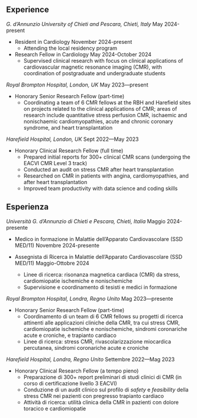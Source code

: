 ::: {.content-visible when-profile="english"}
# Experience

*G. d’Annunzio University of Chieti and Pescara, Chieti, Italy* \hfill May 2024-present

- Resident in Cardiology \hfill November 2024-present
  - Attending the local residency program

- Research Fellow in Cardiology \hfill May 2024-October 2024
  - Supervised clinical research with focus on clinical applications of cardiovascular magnetic resonance imaging (CMR), with coordination of postgraduate and undergraduate students

*Royal Brompton Hospital, London, UK* \hfill May 2023—present

- Honorary Senior Research Fellow (part-time)
   - Coordinating a team of 6 CMR fellows at the RBH and Harefield sites on projects related to the clinical applications of CMR; areas of research include quantitative stress perfusion CMR, ischaemic and nonischaemic cardiomyopathies, acute and chronic coronary syndrome, and heart transplantation

*Harefield Hospital, London, UK* \hfill Sept 2022—May 2023

- Honorary Clinical Research Fellow (full time)
  - Prepared initial reports for 300+ clinical CMR scans (undergoing the EACVI CMR Level 3 track)
  - Conducted an audit on stress CMR after heart transplantation
  - Researched on CMR in patients with angina, cardiomyopathies, and after heart transplantation
  - Improved team productivity with data science and coding skills
:::

::: {.content-visible when-profile="italian"}
# Esperienza

*Università G. d’Annunzio di Chieti e Pescara, Chieti, Italia* \hfill Maggio 2024-presente

- Medico in formazione in Malattie dell'Apparato Cardiovascolare (SSD MED/11) \hfill Novembre 2024-presente

- Assegnista di Ricerca in Malattie dell'Apparato Cardiovascolare (SSD MED/11) \hfill Maggio-Ottobre 2024
  - Linee di ricerca: risonanza magnetica cardiaca (CMR) da stress, cardiomiopatie ischemiche e nonischemiche
  - Supervisione e coordinamento di tesisti e medici in formazione

*Royal Brompton Hospital, Londra, Regno Unito* \hfill Mag 2023—presente

- Honorary Senior Research Fellow (part-time)
   - Coordinamento di un team di 6 CMR fellows su progetti di ricerca attinenti alle applicazioni cliniche della CMR, tra cui stress CMR, cardiomiopatie ischemiche e nonischemiche, sindromi coronariche acute e croniche, e trapianto cardiaco
   - Linee di ricerca: stress CMR, rivascolarizzazione miocardica percutanea, sindromi coronariche acute e croniche

*Harefield Hospital, Londra, Regno Unito* \hfill Settembre 2022—Mag 2023

- Honorary Clinical Research Fellow (a tempo pieno)
  - Preparazione di 300+ report preliminari di studi clinici di CMR (in corso di certificazione livello 3 EACVI)
  - Conduzione di un audit clinico sul profilo di *safety* e *feasibility* della stress CMR nei pazienti con pregresso trapianto cardiaco
  - Attività di ricerca: utilità clinica della CMR in pazienti con dolore toracico e cardiomiopatie

:::